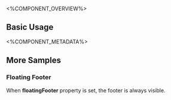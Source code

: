 
<%COMPONENT_OVERVIEW%>

## Basic Usage
<Basic />

<%COMPONENT_METADATA%>

## More Samples

### Floating Footer
When <b>floatingFooter</b> property is set, the footer is always visible.

<FloatingFooter />
